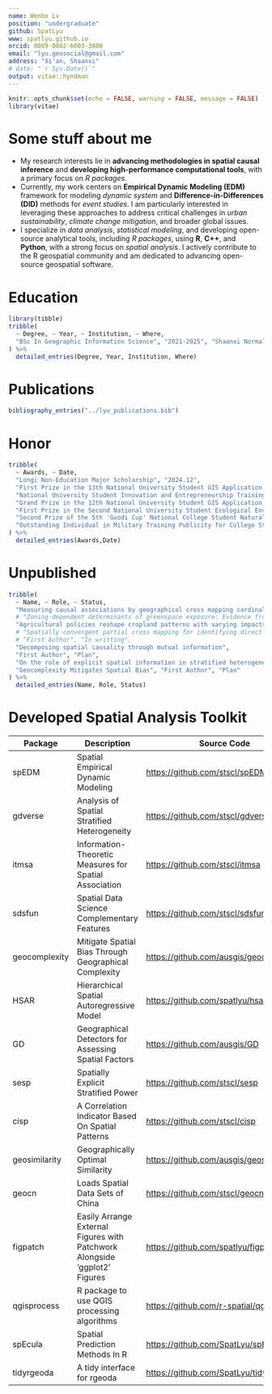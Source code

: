 ```yaml
---
name: Wenbo Lv
position: "undergraduate"
github: SpatLyu
www: spatlyu.github.io
orcid: 0009-0002-6003-3800
email: "lyu.geosocial@gmail.com"
address: "Xi'an, Shaanxi"
# date: "`r Sys.Date()`"
output: vitae::hyndman
---
```


```r
knitr::opts_chunk$set(echo = FALSE, warning = FALSE, message = FALSE)
library(vitae)
```

# Some stuff about me

- My research interests lie in **advancing methodologies in spatial causal inference** and **developing high-performance computational tools**, with a primary focus on *R packages*.
- Currently, my work centers on **Empirical Dynamic Modeling (EDM)** framework for modeling *dynamic system* and **Difference-in-Differences (DID)** methods for *event studies*. I am particularly interested in leveraging these approaches to address critical challenges in *urban sustainability*, *climate change mitigation*, and broader global issues.
- I specialize in *data analysis*, *statistical modeling*, and developing open-source analytical tools, including *R packages*, using **R**, **C++**, and **Python**, with a strong focus on *spatial analysis*. I actively contribute to the R geospatial community and am dedicated to advancing open-source geospatial software.

# Education

```r
library(tibble)
tribble(
  ~ Degree, ~ Year, ~ Institution, ~ Where,
  "BSc In Geographic Information Science", "2021-2025", "Shaanxi Normal University", "Xi'an, Shaanxi",
) %>%
  detailed_entries(Degree, Year, Institution, Where)
```

# Publications

```r
bibliography_entries("../lyu_publications.bib")
```

# Honor

```r
tribble(
  ~ Awards, ~ Date,
  "Longi Non-Education Major Scholarship", "2024.12",
  "First Prize in the 13th National University Student GIS Application Skills Competition", "2024.11",
  "National University Student Innovation and Entrepreneurship Training Program Qualified Completion", "2024.06",
  "Grand Prize in the 12th National University Student GIS Application Skills Competition", "2023.12",
  "First Prize in the Second National University Student Ecological Environment Management Research Innovation Competition", "2023.11",
  "Second Prize of the 5th 'Guodi Cup' National College Student Natural Resource Science and Technology Competition, China Society of Natural Resources", "2023.12",
  "Outstanding Individual in Military Training Publicity for College Students, Shaanxi Normal University", "2021.10"
) %>%
  detailed_entries(Awards,Date)
```

# Unpublished

```r
tribble(
  ~ Name, ~ Role, ~ Status,
  "Measuring causal associations by geographical cross mapping cardinality", "First Author", "Submitted to IJGIS, currently under review",
  # "Zoning-dependent determinants of greenspace exposure: Evidence from multi-source remote sensing observations in China","Second Author", "Submitted to IEEE Geoscience and Remote Sensing Letter, currently under review",
  "Agricultural policies reshape cropland patterns with varying impacts - a case of soybeans from Heilongjiang Province", "Third Author", "Submitted to Land Use Policy, currently under review",
  # "Spatially convergent partial cross mapping for identifying direct causal influence in cross-sectional data",
  # "First Author", "In writting",
  "Decomposing spatial causality through mutual information", 
  "First Author", "Plan",
  "On the role of explicit spatial information in stratified heterogeneity", "First Author", "Plan",
  "Geocomplexity Mitigates Spatial Bias", "First Author", "Plan"
) %>%
  detailed_entries(Name, Role, Status)
```

<!-- # In research -->

<!-- ```{r} -->
<!-- tribble( -->
<!--   ~ Name, ~ Role, ~ Date, ~ Details, -->
<!--   "Extract Urban Spatial Boundaries in Xi'an City Using Deep Learning", "Leader", "", -->
<!--   "Utilized advanced spatial sampling methods and unsupervised algorithms to automatically generate sample sets. Employed geographically weighted neural networks combined with logistic regression to extract urban spatial boundaries" -->
<!-- ) %>% -->
<!--   detailed_entries(Name, Role, Date, Details) -->
<!-- ``` -->

# Developed Spatial Analysis Toolkit

| Package        | Description                                                   | Source Code                                | Language       |
|-------------------|-----------------------------------------------------------|------------------------------------------------------------|--------------------|
| spEDM         | Spatial Empirical Dynamic Modeling                            | <https://github.com/stscl/spEDM>          | C++, R         |
| gdverse       | Analysis of Spatial Stratified Heterogeneity                  | <https://github.com/stscl/gdverse>        | R, C++, Python |
| itmsa         | Information-Theoretic Measures for Spatial Association        |  <https://github.com/stscl/itmsa>          | C++, R         |
| sdsfun        | Spatial Data Science Complementary Features                   | <https://github.com/stscl/sdsfun>         | R, C++         |
| geocomplexity | Mitigate Spatial Bias Through Geographical Complexity         | <https://github.com/ausgis/geocomplexity>  | C++, R, C      |
| HSAR          | Hierarchical Spatial Autoregressive Model                     | <https://github.com/spatlyu/hsar>   | C++, R      |
| GD            | Geographical Detectors for Assessing Spatial Factors          | <https://github.com/ausgis/GD>             | R              |
| sesp          | Spatially Explicit Stratified Power                           | <https://github.com/stscl/sesp>           | R, C++         |
| cisp          | A Correlation Indicator Based On Spatial Patterns             | <https://github.com/stscl/cisp>           | R              |
| geosimilarity | Geographically Optimal Similarity                             | <https://github.com/ausgis/geosimilarity>  | R              |
| geocn         | Loads Spatial Data Sets of China                              | <https://github.com/stscl/geocn>          | R              |
| figpatch      | Easily Arrange External Figures with Patchwork Alongside 'ggplot2' Figures | <https://github.com/spatlyu/figpatch>          | R              |
| qgisprocess   | R package to use QGIS processing algorithms                   | <https://github.com/r-spatial/qgisprocess> | R              |
| spEcula       | Spatial Prediction Methods In R                               | <https://github.com/SpatLyu/spEcula>       | R              |
| tidyrgeoda    | A tidy interface for rgeoda                                   | <https://github.com/SpatLyu/tidyrgeoda>    | R              |
<!-- | Rsagacmd      | A package for linking R with the open-source SAGA-GIS         | <https://github.com/stevenpawley/Rsagacmd> | R              | -->
<!-- | SpatBox       | A Python Library For GeoSpatial Data Propressing and Modeling | <https://github.com/SpatLyu/spatbox>     | Python         | -->